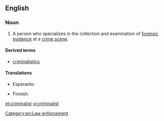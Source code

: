 ==English==

===Noun===
{{en-noun}}

#{{US}} A person who specializes in the collection and examination of [[forensic]] [[evidence]] at a [[crime scene]].

====Derived terms====
* [[criminalistics]]

====Translations====
{{trans-top|specialist in the examination of forensic evidence at a crime scene}}
* Esperanto: {{t-|eo|kriminalisto|xs=Esperanto}}
{{trans-mid}}
* Finnish: {{t-|fi|rikostutkija}}
{{trans-bottom}}

[[Category:en:Law enforcement]]

[[et:criminalist]]
[[vi:criminalist]]